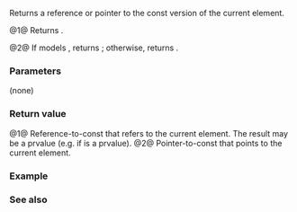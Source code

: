 {{cpp/iterator/basic_const_iterator/title|operator*}}
{{cpp/iterator/basic_const_iterator/navbar}}
{{dcl begin}}
{{dcl|num=1|since=c++23|
constexpr std::iter_const_reference_t&lt;Iter&gt; operator*() const;
}}
{{dcl|num=2|since=c++23|
constexpr const auto* operator-&gt;() const
    requires std::is_lvalue_reference_v&lt;std::iter_reference_t&lt;Iterator&gt;&gt; &amp;&amp;
        std::same_as&lt;std::remove_cvref_t&lt;std::iter_reference_t&lt;Iterator&gt;&gt;,
                     value_type&gt;;
}}
{{dcl end}}

Returns a reference or pointer to the const version of the current element.

@1@ Returns {{c|static_cast&lt;std::iter_const_reference_t&lt;Iter&gt;&gt;(*base())}}.

@2@ If {{tt|Iter}} models {{lconcept|contiguous_iterator}}, returns {{c|std::to_address(base())}}; otherwise, returns {{c|std::addressof(*base())}}.

===Parameters===
(none)

===Return value===
@1@ Reference-to-const that refers to the current element. The result may be a prvalue (e.g. if {{tt|*base()}} is a prvalue).
@2@ Pointer-to-const that points to the current element.

===Example===
{{example
|code=
|output=
}}

===See also===
{{dsc begin}}
{{dsc inc|cpp/iterator/adaptor/dsc operator_at|basic_const_iterator}}
{{dsc end}}